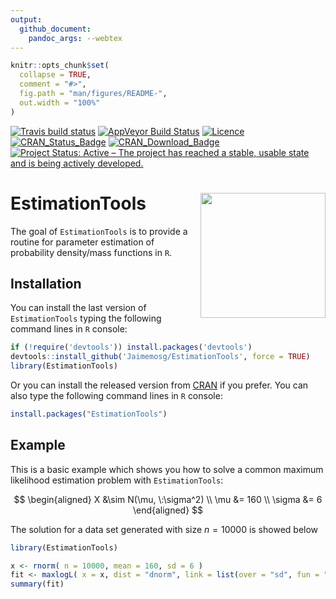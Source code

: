```yaml
---
output:
  github_document:
    pandoc_args: --webtex
---
```


<!-- README.md is generated from README.Rmd. Please edit that file -->

```r
knitr::opts_chunk$set(
  collapse = TRUE,
  comment = "#>",
  fig.path = "man/figures/README-",
  out.width = "100%"
)
```
[![Travis build status](https://travis-ci.org/Jaimemosg/EstimationTools.svg?branch=master)](https://travis-ci.org/Jaimemosg/EstimationTools)
[![AppVeyor Build Status](https://ci.appveyor.com/api/projects/status/github/Jaimemosg/EstimationTools?branch=master&svg=true)](https://ci.appveyor.com/project/Jaimemosg/EstimationTools)
[![Licence](https://img.shields.io/badge/licence-GPL--3-blue.svg)](https://www.gnu.org/licenses/gpl-3.0.en.html)
[![CRAN\_Status\_Badge](http://www.r-pkg.org/badges/version-ago/EstimationTools)](https://cran.r-project.org/package=EstimationTools)
[![CRAN\_Download\_Badge](http://cranlogs.r-pkg.org/badges/EstimationTools)](https://cran.r-project.org/package=EstimationTools) 
[![Project Status: Active – The project has reached a stable, usable state and is being actively developed.](https://www.repostatus.org/badges/latest/active.svg)](https://www.repostatus.org/#active)

# EstimationTools <img src="man/figure/ETLogo.png" align="right" height="200" align="right"/>

<!-- badges: start -->
<!-- badges: end -->

The goal of `EstimationTools` is to provide a routine for parameter estimation of probability density/mass functions in `R`.

## Installation

You can install the last version of `EstimationTools` typing the following command lines
in `R` console:

``` r
if (!require('devtools')) install.packages('devtools')
devtools::install_github('Jaimemosg/EstimationTools', force = TRUE)
library(EstimationTools)
```

Or you can install the released version from  [CRAN](https://cran.r-project.org/package=EstimationTools) if you prefer. You can also type the following command lines
in `R` console:

```r
install.packages("EstimationTools")
```

## Example

This is a basic example which shows you how to solve a common maximum likelihood estimation problem with `EstimationTools`:

$$
\begin{aligned} 
X &\sim N(\mu, \:\sigma^2) \\
\mu &= 160 \\
\sigma &= 6
\end{aligned}
$$

The solution for a data set generated with size $n=10000$ is showed below

```r
library(EstimationTools)

x <- rnorm( n = 10000, mean = 160, sd = 6 )
fit <- maxlogL( x = x, dist = "dnorm", link = list(over = "sd", fun = "log_link") )
summary(fit)
```
